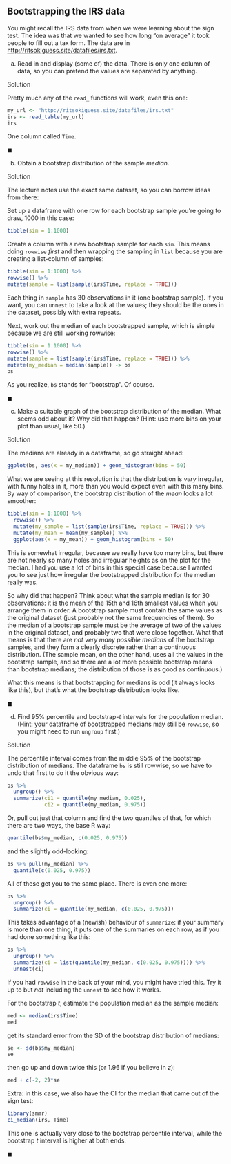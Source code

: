 ## Bootstrapping the IRS data

 You might recall the IRS data from when we were learning about the sign test. The idea was that we wanted to see how long "on average" it took people to fill out a tax form. The data are in [http://ritsokiguess.site/datafiles/irs.txt](http://ritsokiguess.site/datafiles/irs.txt).



(a) Read in and display (some of) the data. There is only one column of data, so you can pretend the values are separated by anything.

Solution


Pretty much any of the `read_` functions will work, even this one:

```r
my_url <- "http://ritsokiguess.site/datafiles/irs.txt"
irs <- read_table(my_url)
irs
```

One column called `Time`.


$\blacksquare$


(b) Obtain a bootstrap distribution of the sample *median*.

Solution


The lecture notes use the exact same dataset, so you can borrow ideas from there:

Set up a dataframe with one row for each bootstrap sample you're going to draw, 1000 in this case:

```r
tibble(sim = 1:1000)
```

Create a column with a new bootstrap sample for each `sim`. This means doing `rowwise` *first* and then wrapping the sampling in `list` because you are creating a list-column of samples:

```r
tibble(sim = 1:1000) %>% 
rowwise() %>% 
mutate(sample = list(sample(irs$Time, replace = TRUE)))
```

Each thing in `sample` has 30 observations in it (one bootstrap sample). If you want, you can `unnest` to take a look at the values; they should be the ones in the dataset, possibly with extra repeats.

Next, work out the median of each bootstrapped sample, which is simple because we are still working rowwise:

```r
tibble(sim = 1:1000) %>% 
rowwise() %>% 
mutate(sample = list(sample(irs$Time, replace = TRUE))) %>% 
mutate(my_median = median(sample)) -> bs
bs
```

As you realize, `bs` stands for "bootstrap". Of course.


$\blacksquare$


(c) Make a suitable graph of the bootstrap distribution of the median. What seems odd about it? Why did that happen? (Hint: use more bins on your plot than usual, like 50.)

Solution


The medians are already in a dataframe, so go straight ahead:

```r
ggplot(bs, aes(x = my_median)) + geom_histogram(bins = 50)
```

What we are seeing at this resolution is that the distribution is *very* irregular, with funny holes in it, more than you would expect even with this many bins. By way of comparison, the bootstrap distribution of the *mean* looks a lot smoother:

```r
tibble(sim = 1:1000) %>% 
  rowwise() %>% 
  mutate(my_sample = list(sample(irs$Time, replace = TRUE))) %>% 
  mutate(my_mean = mean(my_sample)) %>% 
  ggplot(aes(x = my_mean)) + geom_histogram(bins = 50)
```
This is somewhat irregular, because we really have too many bins, but there are not nearly so many holes and irregular heights as on the plot for the median. I had you use a lot of bins in this special case because I wanted you to see just how irregular the bootstrapped distribution for the median really was.

So why did that happen? Think about what the sample median is for 30 observations: it is the mean of the 15th and 16th smallest values when you arrange them in order. A bootstrap sample must contain the same values as the original dataset (just probably not the same frequencies of them). So the median of a bootstrap sample must be the average of two of the values in the original dataset, and probably two that were close together. What that means is that there are *not very many possible medians* of the bootstrap samples, and they form a clearly discrete rather than a continuous distribution. (The sample mean, on the other hand, uses all the values in the bootstrap sample, and so there are a lot more possible bootstrap means than bootstrap medians; the distribution of those is as good as continuous.)

What this means is that bootstrapping for medians is odd (it always looks like this), but that's what the bootstrap distribution looks like.


$\blacksquare$


(d) Find 95% percentile and bootstrap-$t$ intervals for the population median. (Hint: your dataframe of bootstrapped medians may still be `rowwise`, so you might need to run `ungroup` first.)

Solution


The percentile interval comes from the middle 95% of the bootstrap distribution of medians. The dataframe `bs` is still rowwise, so we have to undo that first to do it the obvious way:

```r
bs %>% 
  ungroup() %>% 
  summarize(ci1 = quantile(my_median, 0.025),
            ci2 = quantile(my_median, 0.975))
```

Or, pull out just that column and find the two quantiles of that, for which there are two ways, the base R way:

```r
quantile(bs$my_median, c(0.025, 0.975))
```

and the slightly odd-looking:

```r
bs %>% pull(my_median) %>% 
  quantile(c(0.025, 0.975))
```

All of these get you to the same place. There is even one more:

```r
bs %>% 
  ungroup() %>% 
  summarize(ci = quantile(my_median, c(0.025, 0.975)))
```

This takes advantage of a (newish) behaviour of `summarize`: if your summary is more than one thing, it puts one of the summaries on each row, as if you had done something like this:

```r
bs %>% 
  ungroup() %>% 
  summarize(ci = list(quantile(my_median, c(0.025, 0.975)))) %>% 
  unnest(ci)  
```

If you had `rowwise` in the back of your mind, you might have tried this. Try it up to but *not* including the `unnest` to see how it works.

For the bootstrap $t$, estimate the population median as the sample median:

```r
med <- median(irs$Time)
med
```

get its standard error from the SD of the bootstrap distribution of medians:

```r
se <- sd(bs$my_median)
se
```

then go up and down twice this (or 1.96 if you believe in $z$): 

```r
med + c(-2, 2)*se
```

Extra: in this case, we also have the CI for the median that came out of the sign test:

```r
library(smmr)
ci_median(irs, Time)
```

This one is actually very close to the bootstrap percentile interval, while the bootstrap $t$ interval is higher at both ends.


$\blacksquare$



